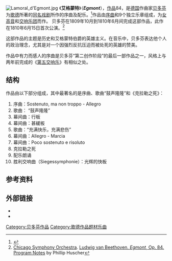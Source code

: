 [[File:Lamoral_d'Egmont.jpg|thumb]]
{{Listen
| filename     = Beethoven EgmontOvertureOp.84 LudwigVanBeethoven-EgmontOvertureOp.84.ogg
| title        = 《艾格蒙特》序曲 (9:01)
| description  = Courtesy of [[Musopen|Musopen]]
}}
《'''艾格蒙特'''》（'''''Egmont'''''），[[作品号|作品]]84，是[[德国|德国]]作曲家[[贝多芬|贝多芬]]为[[歌德|歌德]]所著的[[艾格蒙特_(歌德)|同名戏剧]]所作的序曲及配乐。<ref>{{cite web|title=A meeting of genius: Beethoven and Goethe, July 1812|url=http://www.gramophone.co.uk/features/focus/a-meeting-of-genius-beethoven-and-goethe-july-1812|access-date=6 July 2012|last=Wigmore|first=Richard|work=Gramophone|publisher=Haymarket}}</ref>作品由[[序曲|序曲]]和9个独立乐章组成，为[[女高音|女高音]]和[[交响乐团|交响乐团]]而作。 贝多芬在1809年10月到1810年6月间完成这部作品，此作在1810年6月15日首次公演。<ref>[[Chicago_Symphony_Orchestra|Chicago Symphony Orchestra]]. [https://cso.org/uploadedFiles/1_Tickets_and_Events/Program_Notes/ProgramNotes_Beethoven_Egmont.pdf Ludwig van Beethoven. ''Egmont'', Op. 84. Program Notes] by Phillip Huscher</ref>

这部作品的主题是历史和艾格蒙特伯爵的英雄主义。在音乐中，贝多芬表达他个人的政治理念，尤其是对一个因强烈反抗压迫而被处死的英雄的赞美。

作品中有力而感人的序曲是贝多芬“第二创作阶段”的最后一部作品之一，风格上与两年前完成的《[[第5號交響曲_(貝多芬)|第五交响乐]]》有相似之处。

== 结构 ==
作品由以下部分组成，其中最著名的是序曲、歌曲“鼓声隆隆”和《克拉勒之死》：

# 序曲：Sostenuto, ma non troppo - Allegro
# 歌曲： “鼓声隆隆”
# 幕间曲：行板
# 幕间曲：甚緩板
# 歌曲：“充满快乐，充满悲伤”
# 幕间曲：Allegro - Marcia
# 幕间曲：Poco sostenuto e risoluto
# 克拉勒之死
# 配乐朗诵
# 胜利交响曲（Siegessymphonie）：光辉的快板

== 参考资料 ==
{{reflist}}

== 外部链接 ==

* {{YouTube|CZc6Pm1Jptg|贝多芬：艾格蒙特序曲}}
* {{IMSLP2|work=Egmont_Overture_Op.84_%28Beethoven%2C_Ludwig_van%29|cname=艾格蒙特}}

[[Category:贝多芬作品|Category:贝多芬作品]]
[[Category:歌德作品题材乐曲|Category:歌德作品题材乐曲]]